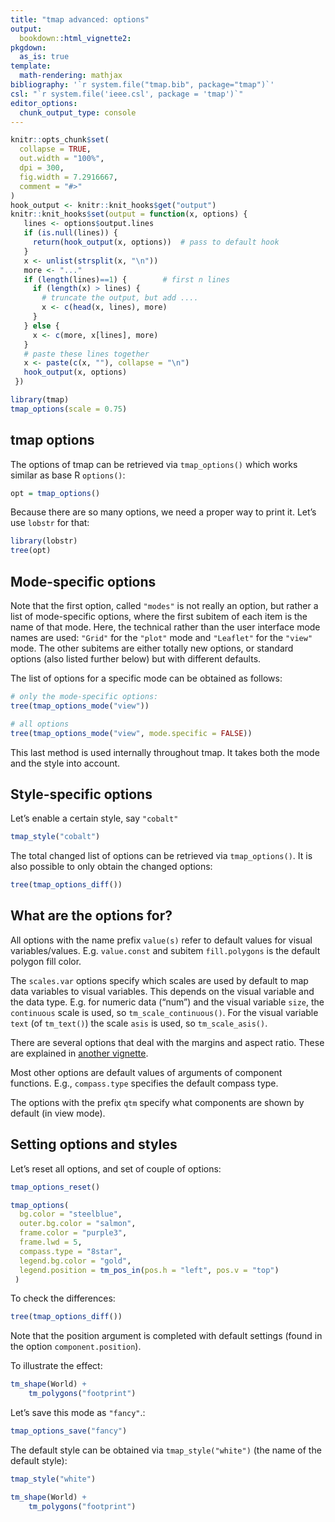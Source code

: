 ```yaml
---
title: "tmap advanced: options"
output: 
  bookdown::html_vignette2:
pkgdown:
  as_is: true
template:
  math-rendering: mathjax
bibliography: '`r system.file("tmap.bib", package="tmap")`'
csl: "`r system.file('ieee.csl', package = 'tmap')`"
editor_options: 
  chunk_output_type: console
---
```



```r
knitr::opts_chunk$set(
  collapse = TRUE,
  out.width = "100%",
  dpi = 300,
  fig.width = 7.2916667,
  comment = "#>"
)
hook_output <- knitr::knit_hooks$get("output")
knitr::knit_hooks$set(output = function(x, options) {
   lines <- options$output.lines
   if (is.null(lines)) {
     return(hook_output(x, options))  # pass to default hook
   }
   x <- unlist(strsplit(x, "\n"))
   more <- "..."
   if (length(lines)==1) {        # first n lines
     if (length(x) > lines) {
       # truncate the output, but add ....
       x <- c(head(x, lines), more)
     }
   } else {
     x <- c(more, x[lines], more)
   }
   # paste these lines together
   x <- paste(c(x, ""), collapse = "\n")
   hook_output(x, options)
 })

```


```r
library(tmap)
tmap_options(scale = 0.75)
```


## tmap options

The options of tmap can be retrieved via `tmap_options()` which works similar as base R `options()`:

```r
opt = tmap_options()
```

Because there are so many options, we need a proper way to print it. Let's use `lobstr` for that:

```r
library(lobstr)
tree(opt)
```

## Mode-specific options

Note that the first option, called `"modes"` is not really an option, but rather a list of mode-specific options, where the first subitem of each item is the name of that mode. Here, the technical rather than the user interface mode names are used: `"Grid"` for the `"plot"` mode and `"Leaflet"` for the `"view"` mode. The other subitems are either totally new options, or standard options (also listed further below) but with different defaults.

The list of options for a specific mode can be obtained as follows:

```r
# only the mode-specific options:
tree(tmap_options_mode("view"))

# all options
tree(tmap_options_mode("view", mode.specific = FALSE))

```

This last method is used internally throughout tmap. It takes both the mode and the style into account.

## Style-specific options

Let's enable a certain style, say `"cobalt"`

```r
tmap_style("cobalt")
```

The total changed list of options can be retrieved via `tmap_options()`. It is also possible to only obtain the changed options:

```r
tree(tmap_options_diff())
```

## What are the options for?

All options with the name prefix `value(s)` refer to default values for visual variables/values. E.g. `value.const` and subitem `fill.polygons` is the default polygon fill color.

The `scales.var` options specify which scales are used by default to map data variables to visual variables. This depends on the visual variable and the data type. E.g. for numeric data ("num") and the visual variable `size`, the `continuous` scale is used, so `tm_scale_continuous()`. For the visual variable `text` (of `tm_text()`) the scale `asis` is used, so `tm_scale_asis()`.

There are several options that deal with the margins and aspect ratio. These are explained in [another vignette](https://r-tmap.github.io/tmap/articles/adv_margins).

Most other options are default values of arguments of component functions. E.g., `compass.type` specifies the default compass type.

The options with the prefix `qtm` specify what components are shown by default (in view mode).

## Setting options and styles

Let's reset all options, and set of couple of options:

```r
tmap_options_reset()

tmap_options(
  bg.color = "steelblue",
  outer.bg.color = "salmon",
  frame.color = "purple3",
  frame.lwd = 5,
  compass.type = "8star",
  legend.bg.color = "gold",
  legend.position = tm_pos_in(pos.h = "left", pos.v = "top")
 )
```

To check the differences: 

```r
tree(tmap_options_diff())
```

Note that the position argument is completed with default settings (found in the option `component.position`).

To illustrate the effect:

```r
tm_shape(World) +
	tm_polygons("footprint")
```

Let's save this mode as `"fancy"`.:

```r
tmap_options_save("fancy")
```

The default style can be obtained via `tmap_style("white")` (the name of the default style):

```r
tmap_style("white")

tm_shape(World) +
	tm_polygons("footprint")
```
